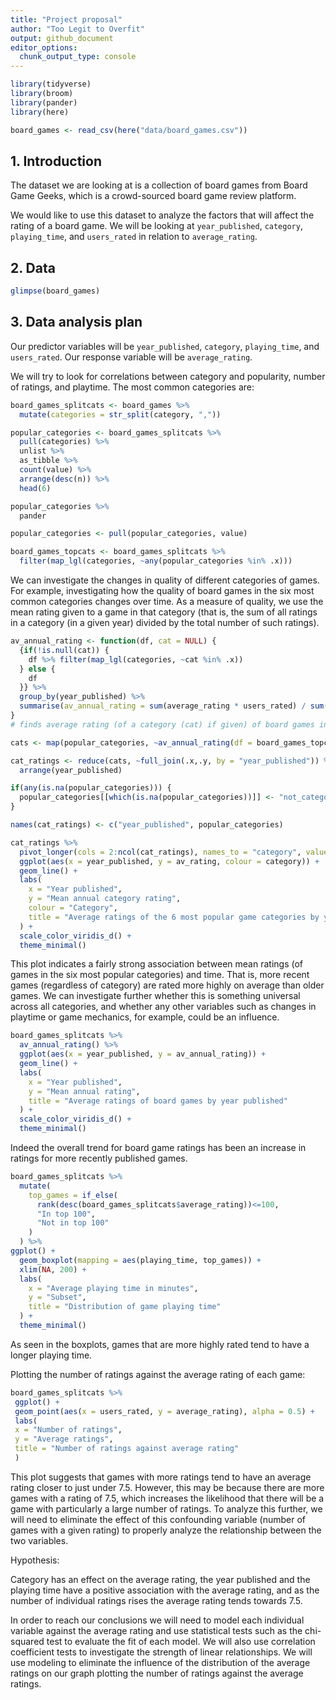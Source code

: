 ```yaml
---
title: "Project proposal"
author: "Too Legit to Overfit"
output: github_document
editor_options: 
  chunk_output_type: console
---
```


```r
library(tidyverse)
library(broom)
library(pander)
library(here)
```

```r
board_games <- read_csv(here("data/board_games.csv"))
```

## 1. Introduction

The dataset we are looking at is a collection of board games from Board Game Geeks, which is a crowd-sourced board game review platform.

We would like to use this dataset to analyze the factors that will affect the rating of a board game. We will be looking at `year_published`, `category`, `playing_time`, and `users_rated` in relation to `average_rating`.

## 2. Data

```r
glimpse(board_games)
```


## 3. Data analysis plan

Our predictor variables will be `year_published`, `category`, `playing_time`, and `users_rated`. Our response variable will be `average_rating`.


We will try to look for correlations between category and popularity, number of ratings, and playtime. The most common categories are:

```r
board_games_splitcats <- board_games %>% 
  mutate(categories = str_split(category, ","))

popular_categories <- board_games_splitcats %>%
  pull(categories) %>%
  unlist %>%
  as_tibble %>%
  count(value) %>%
  arrange(desc(n)) %>%
  head(6)

popular_categories %>%
  pander

popular_categories <- pull(popular_categories, value)
```

```r
board_games_topcats <- board_games_splitcats %>% 
  filter(map_lgl(categories, ~any(popular_categories %in% .x)))
```

We can investigate the changes in quality of different categories of games. For example, investigating how the quality of board games in the six most common categories changes over time. As a measure of quality, we use the mean rating given to a game in that category (that is, the sum of all ratings in a category (in a given year) divided by the total number of such ratings). 

```r
av_annual_rating <- function(df, cat = NULL) {
  {if(!is.null(cat)) {
    df %>% filter(map_lgl(categories, ~cat %in% .x))
  } else {
    df
  }} %>% 
  group_by(year_published) %>% 
  summarise(av_annual_rating = sum(average_rating * users_rated) / sum(users_rated))
}
# finds average rating (of a category (cat) if given) of board games in dataframe given (df) for each year in which a board game of that category was published. Output is a dataframe. df must have columns `year published`, `categories` (a `list` of categories), `average_rating` and `year_published`. 

cats <- map(popular_categories, ~av_annual_rating(df = board_games_topcats, cat = .))

cat_ratings <- reduce(cats, ~full_join(.x,.y, by = "year_published")) %>% 
  arrange(year_published)

if(any(is.na(popular_categories))) {
  popular_categories[[which(is.na(popular_categories))]] <- "not_categorised"
} 

names(cat_ratings) <- c("year_published", popular_categories)
```

```r
cat_ratings %>% 
  pivot_longer(cols = 2:ncol(cat_ratings), names_to = "category", values_to = "av_rating") %>% 
  ggplot(aes(x = year_published, y = av_rating, colour = category)) + 
  geom_line() + 
  labs(
    x = "Year published", 
    y = "Mean annual category rating", 
    colour = "Category", 
    title = "Average ratings of the 6 most popular game categories by year published"
  ) + 
  scale_color_viridis_d() +
  theme_minimal()
```

This plot indicates a fairly strong association between mean ratings (of games in the six most popular categories) and time. That is, more recent games (regardless of category) are rated more highly on average than older games. We can investigate further whether this is something universal across all categories, and whether any other variables such as changes in playtime or game mechanics, for example, could be an influence. 

```r
board_games_splitcats %>% 
  av_annual_rating() %>% 
  ggplot(aes(x = year_published, y = av_annual_rating)) +
  geom_line() +
  labs(
    x = "Year published",
    y = "Mean annual rating",
    title = "Average ratings of board games by year published"
  ) +
  scale_color_viridis_d() +
  theme_minimal()
```

Indeed the overall trend for board game ratings has been an increase in ratings for more recently published games. 

```r
board_games_splitcats %>% 
  mutate(
    top_games = if_else(
      rank(desc(board_games_splitcats$average_rating))<=100, 
      "In top 100", 
      "Not in top 100"
    )
  ) %>% 
ggplot() + 
  geom_boxplot(mapping = aes(playing_time, top_games)) + 
  xlim(NA, 200) + 
  labs(
    x = "Average playing time in minutes",
    y = "Subset",
    title = "Distribution of game playing time"
  ) +
  theme_minimal()
```

As seen in the boxplots, games that are more highly rated tend to have a longer playing time. 

Plotting the number of ratings against the average rating of each game: 

```r
board_games_splitcats %>%
 ggplot() +
 geom_point(aes(x = users_rated, y = average_rating), alpha = 0.5) +
 labs(
 x = "Number of ratings",
 y = "Average ratings",
 title = "Number of ratings against average rating"
 )
```

This plot suggests that games with more ratings tend to have an average rating closer to just under 7.5. However, this may be because there are more games with a rating of 7.5, which increases the likelihood that there will be a game with particularly a large number of ratings. To analyze this further, we will need to eliminate the effect of this confounding variable (number of games with a given rating) to properly analyze the relationship between the two variables. 


Hypothesis:

Category has an effect on the average rating, the year published and the playing time have a positive association with the average rating, and as the number of individual ratings rises the average rating tends towards 7.5.

In order to reach our conclusions we will need to model each individual variable against the average rating and use statistical tests such as the chi-squared test to evaluate the fit of each model. We will also use correlation coefficient tests to investigate the strength of linear relationships. We will use modeling to eliminate the influence of the distribution of the average ratings on our graph plotting the number of ratings against the average ratings.